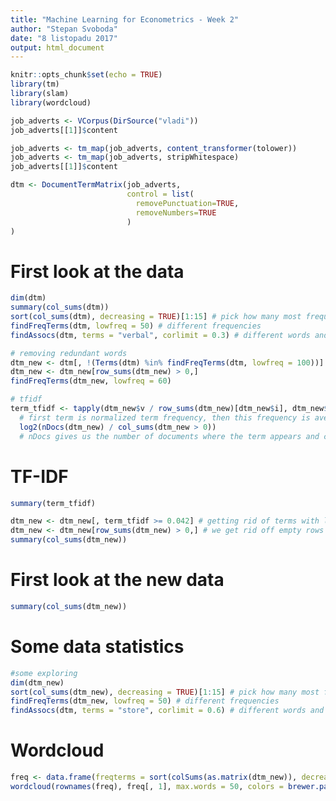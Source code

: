 ```yaml
---
title: "Machine Learning for Econometrics - Week 2"
author: "Stepan Svoboda"
date: "8 listopadu 2017"
output: html_document
---
```


```r
knitr::opts_chunk$set(echo = TRUE)
library(tm)
library(slam)
library(wordcloud)

```



```r
job_adverts <- VCorpus(DirSource("vladi"))
job_adverts[[1]]$content

job_adverts <- tm_map(job_adverts, content_transformer(tolower)) 
job_adverts <- tm_map(job_adverts, stripWhitespace)
job_adverts[[1]]$content

dtm <- DocumentTermMatrix(job_adverts, 
                          control = list(
                            removePunctuation=TRUE,
                            removeNumbers=TRUE
                          )
)
```

# First look at the data
```r
dim(dtm)
summary(col_sums(dtm))
sort(col_sums(dtm), decreasing = TRUE)[1:15] # pick how many most frequent
findFreqTerms(dtm, lowfreq = 50) # different frequencies
findAssocs(dtm, terms = "verbal", corlimit = 0.3) # different words and different correlation limit
```


```r
# removing redundant words
dtm_new <- dtm[, !(Terms(dtm) %in% findFreqTerms(dtm, lowfreq = 100))] # content-specific "stopwords"
dtm_new <- dtm_new[row_sums(dtm_new) > 0,]
findFreqTerms(dtm_new, lowfreq = 60)

# tfidf
term_tfidf <- tapply(dtm_new$v / row_sums(dtm_new)[dtm_new$i], dtm_new$j, mean) * 
  # first term is normalized term frequency, then this frequency is averaged across columns
  log2(nDocs(dtm_new) / col_sums(dtm_new > 0)) 
  # nDocs gives us the number of documents where the term appears and col_sums gives us the times the term appears
```

# TF-IDF
```r
summary(term_tfidf)
```

```r
dtm_new <- dtm_new[, term_tfidf >= 0.042] # getting rid of terms with low tfidf
dtm_new <- dtm_new[row_sums(dtm_new) > 0,] # we get rid off empty rows
summary(col_sums(dtm_new))
```

# First look at the new data
```r
summary(col_sums(dtm_new))
```

# Some data statistics
```r
#some exploring
dim(dtm_new)
sort(col_sums(dtm_new), decreasing = TRUE)[1:15] # pick how many most frequent
findFreqTerms(dtm_new, lowfreq = 50) # different frequencies
findAssocs(dtm, terms = "store", corlimit = 0.6) # different words and different correlation limit

```

# Wordcloud
```r
freq <- data.frame(freqterms = sort(colSums(as.matrix(dtm_new)), decreasing=TRUE))
wordcloud(rownames(freq), freq[, 1], max.words = 50, colors = brewer.pal(3, "Dark2"))
```


